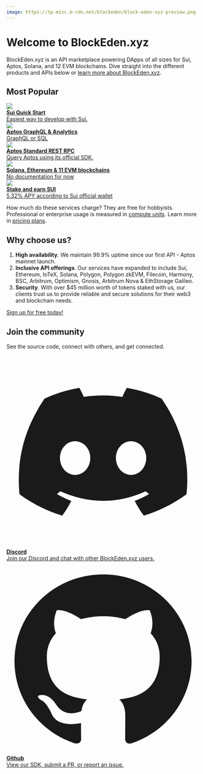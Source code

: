 ```yaml
---
image: https://tp-misc.b-cdn.net/blockeden/block-eden-xyz-preview.png
---
```


# Welcome to BlockEden.xyz

<head>
  <meta name="twitter:site" content="@BlockEdenHQ"/>
  <meta name="twitter:title" content="Demystifying App Chains: The Future of Web3"/>
  <meta name="twitter:description" content="BlockEden.xyz is an API marketplace powering DApps of all sizes for Sui, Aptos, Solana, and 12 EVM blockchains."/>
  <meta name="og:description" content="BlockEden.xyz is an API marketplace powering DApps of all sizes for Sui, Aptos, Solana, and 12 EVM blockchains."/>
  <meta
    property="og:image"
    content="https://tp-misc.b-cdn.net/blockeden/BlockEden-xyz-image.png"
  />
  <meta
    name="twitter:image"
    content="https://tp-misc.b-cdn.net/blockeden/BlockEden-xyz-image.png"
  />
</head>


BlockEden.xyz is an API marketplace powering DApps of all sizes for Sui, Aptos, Solana, and 12 EVM blockchains.
Dive straight into the different products and APIs below or [learn more about BlockEden.xyz](/about-us/).

## Most Popular

<div className="row">

<div class="col-md-6 d-flex aos-init aos-animate" data-aos="fade-up" data-aos-delay="200">
<a
href="/docs/sui/"
className="card card-sm card-body flex-row align-items-center hover-shadow-3d"
>
<img src="https://blockeden.xyz/img/sui-logo.svg" style={{maxHeight: "48px", maxWidth: "48px"}}/>
  <div className="ml-3">
    <div><strong className="mb-0 h4">Sui Quick Start</strong></div>
    <span>Easiest way to develop with Sui.</span>
  </div>
</a>
</div>


<div class="col-md-6 d-flex aos-init aos-animate" data-aos="fade-up" data-aos-delay="200">
<a
href="/docs/aptos/analytics-and-graphql/"
className="card card-sm card-body flex-row align-items-center hover-shadow-3d"
>
<img src="https://blockeden.xyz/keys-assets/aptos-logo.png" style={{maxHeight: "48px", maxWidth: "48px"}}/>
  <div className="ml-3">
    <div><strong className="mb-0 h4">Aptos GraphQL & Analytics</strong></div>
    <span>GraphQL or SQL</span>
  </div>
</a>
</div>

<div class="col-md-6 d-flex aos-init aos-animate" data-aos="fade-up" data-aos-delay="200">
<a
href="/docs/aptos/"
className="card card-sm card-body flex-row align-items-center hover-shadow-3d"
>
<img src="https://blockeden.xyz/keys-assets/aptos-logo.png" style={{maxHeight: "48px", maxWidth: "48px"}}/>
  <div className="ml-3">
    <div><strong className="mb-0 h4">Aptos Standard REST RPC</strong></div>
    <span>Query Aptos using its official SDK.</span>
  </div>
</a>
</div>


<div class="col-md-6 d-flex aos-init aos-animate" data-aos="fade-up" data-aos-delay="200">
<a
href="https://blockeden.xyz/api-marketplace"
className="card card-sm card-body flex-row align-items-center hover-shadow-3d"
>
<img src="/assets/img/saas-sketch-6.svg" style={{maxHeight: "48px", maxWidth: "48px"}}/>
  <div className="ml-3">
    <div><strong className="mb-0 h4">Solana, Ethereum & 11 EVM blockchains</strong></div>
    <span>No documentation for now</span>
  </div>
</a>
</div>



<div class="col-md-12 d-flex aos-init aos-animate" data-aos="fade-up" data-aos-delay="200">
<a
href="/docs/sui/sui-staking/"
className="card card-sm card-body flex-row align-items-center hover-shadow-3d"
>
<img src="https://tp-misc.b-cdn.net/blockeden/mining-voxel-1.png" style={{maxHeight: "48px", maxWidth: "48px"}}/>
  <div className="ml-3">
    <div><strong className="mb-0 h4">Stake and earn SUI</strong></div>
    <span>5.32% APY according to Sui official wallet</span>
  </div>
</a>
</div>

</div>

How much do these services charge? They are free for hobbyists. Professional or enterprise usage is measured in [compute units](compute-unit.md). Learn more in [pricing plans](/pricing).

## Why choose us?

1. **High availability**. We maintain 99.9% uptime since our first API - Aptos mainnet launch.
2. **Inclusive API offerings**. Our services have expanded to include Sui, Ethereum, IoTeX, Solana, Polygon, Polygon zkEVM, Filecoin, Harmony, BSC, Arbitrum, Optimism, Gnosis, Arbitrum Nova & EthStorage Galileo.
3. **Security**. With over $45 million worth of tokens staked with us, our clients trust us to provide reliable and secure solutions for their web3 and blockchain needs.

[Sign up for free today!](https://blockeden.xyz/dash/sign-up/)

## Join the community

<p style={{color: "#495057"}}>See the source code, connect with others, and get connected.</p>


<div className="row">



<div class="col-md-6 d-flex aos-init aos-animate" data-aos="fade-up" data-aos-delay="200">
<a
href="https://discord.gg/4Yfvs2HWey"
className="card card-sm card-body flex-row align-items-center hover-shadow-3d"
>
<svg
style={{maxHeight: "48px", maxWidth: "48px"}}
  xmlns="http://www.w3.org/2000/svg"
  fill="none"
  viewBox="0 0 24 24"
  className="icon-lg text-palette-white"
  role="img"
>
  <g id="discord">
    <path
      id="Vector"
      fill="currentColor"
      d="M19.2794 5.3996C17.9149 4.77553 16.4658 4.32069 14.9532 4.06683C14.7628 4.39474 14.5512 4.83899 14.4031 5.18805C12.7943 4.95534 11.1971 4.95534 9.61044 5.18805C9.46235 4.83899 9.24021 4.39474 9.06038 4.06683C7.53725 4.32069 6.08812 4.77553 4.73314 5.3996C1.99357 9.44021 1.25314 13.3856 1.62335 17.2781C3.44268 18.6003 5.19857 19.4042 6.92377 19.9332C7.34687 19.3619 7.72766 18.7484 8.05557 18.1032C7.43149 17.8705 6.83915 17.5849 6.26796 17.2464C6.41605 17.1407 6.56414 17.0243 6.70165 16.908C10.1499 18.484 13.8849 18.484 17.2908 16.908C17.4389 17.0243 17.5764 17.1407 17.7245 17.2464C17.1533 17.5849 16.561 17.8705 15.9369 18.1032C16.2648 18.7484 16.6456 19.3619 17.0686 19.9332C18.7928 19.4042 20.5593 18.6003 22.3691 17.2781C22.8239 12.7722 21.6487 8.85848 19.2794 5.3996ZM8.53155 14.8771C7.49494 14.8771 6.64874 13.9357 6.64874 12.7827C6.64874 11.6298 7.47378 10.6883 8.53155 10.6883C9.57871 10.6883 10.4355 11.6298 10.4143 12.7827C10.4143 13.9357 9.57871 14.8771 8.53155 14.8771ZM15.4821 14.8771C14.4454 14.8771 13.5982 13.9357 13.5982 12.7827C13.5982 11.6298 14.4243 10.6883 15.4821 10.6883C16.5292 10.6883 17.386 11.6298 17.3648 12.7827C17.3648 13.9357 16.5398 14.8771 15.4821 14.8771Z"
    />
  </g>
</svg>

<div className="ml-3">
    <div><strong className="mb-0 h4">Discord</strong></div>
    <span>Join our Discord and chat with other BlockEden.xyz users.</span>
</div>
</a>
</div>




<div class="col-md-6 d-flex aos-init aos-animate" data-aos="fade-up" data-aos-delay="200">
<a
href="https://github.com/BlockEdenHQ"
className="card card-sm card-body flex-row align-items-center hover-shadow-3d"
>
<svg
style={{maxHeight: "48px", maxWidth: "48px"}}
  xmlns="http://www.w3.org/2000/svg"
  fill="none"
  viewBox="0 0 24 24"
  className="icon-lg text-palette-white"
  role="img"
>
  <g id="github">
    <path
      id="github_2"
      fill="currentColor"
      d="M12 1.60205C5.9225 1.60205 1 6.41965 1 12.3676C1 17.1314 4.14875 21.155 8.52125 22.5815C9.07125 22.6757 9.2775 22.3527 9.2775 22.0701C9.2775 21.8144 9.26375 20.9666 9.26375 20.065C6.5 20.5629 5.785 19.4056 5.565 18.8001C5.44125 18.4906 4.905 17.5351 4.4375 17.2794C4.0525 17.0776 3.5025 16.5797 4.42375 16.5662C5.29 16.5528 5.90875 17.3467 6.115 17.6697C7.105 19.298 8.68625 18.8404 9.31875 18.5578C9.415 17.8581 9.70375 17.3871 10.02 17.1179C7.5725 16.8488 5.015 15.9203 5.015 11.8024C5.015 10.6317 5.44125 9.66278 6.1425 8.90919C6.0325 8.64005 5.6475 7.53658 6.2525 6.05631C6.2525 6.05631 7.17375 5.77372 9.2775 7.15978C10.1575 6.91756 11.0925 6.79645 12.0275 6.79645C12.9625 6.79645 13.8975 6.91756 14.7775 7.15978C16.8813 5.76026 17.8025 6.05631 17.8025 6.05631C18.4075 7.53658 18.0225 8.64005 17.9125 8.90919C18.6138 9.66278 19.04 10.6182 19.04 11.8024C19.04 15.9337 16.4688 16.8488 14.0213 17.1179C14.42 17.4544 14.7638 18.1003 14.7638 19.1096C14.7638 20.5495 14.75 21.7068 14.75 22.0701C14.75 22.3527 14.9563 22.6891 15.5063 22.5815C17.69 21.86 19.5875 20.4865 20.9318 18.6542C22.2761 16.822 22.9994 14.6233 23 12.3676C23 6.41965 18.0775 1.60205 12 1.60205Z"
    />
  </g>
</svg>
<div className="ml-3">
    <div><strong className="mb-0 h4">Github</strong></div>
    <span>View our SDK, submit a PR, or report an issue.</span>
</div>
</a>
</div>





</div>
